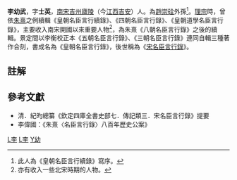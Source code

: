 '''李幼武'''，字'''士英'''，[[南宋|南宋]][[吉州|吉州]][[廬陵|廬陵]]（今[[江西|江西]][[吉安市|吉安]]）人。為[[趙崇硂|趙崇硂]]外孫<ref>此人為《皇朝名臣言行續錄》寫序。</ref>。[[宋理宗|理宗]]時，曾依[[朱熹|朱熹]]之例續輯《皇朝名臣言行續錄》、《四朝名臣言行錄》、《皇朝道學名臣言行錄》，主要收入南宋開國以來重要人物<ref>亦有收入一些北宋時期的人物。</ref>，為朱熹《八朝名臣言行錄》之後的續輯。景定間以李衡校正本《五朝名臣言行錄》、《三朝名臣言行錄》連同自輯三種著作合刻，書成名為《皇朝名臣言行錄》，後世稱為《[[宋名臣言行錄|宋名臣言行錄]]》。

== 註解 ==
<references/>

== 參考文獻 ==
* 清．紀昀總纂《欽定四庫全書史部七．傳記類三．宋名臣言行錄》提要
* 李偉國：《朱熹〈名臣言行錄〉八百年歷史公案》

[[Category:宋朝作家|L李]]
[[Category:吉安人|L李]]
[[Category:李姓|Y幼]]